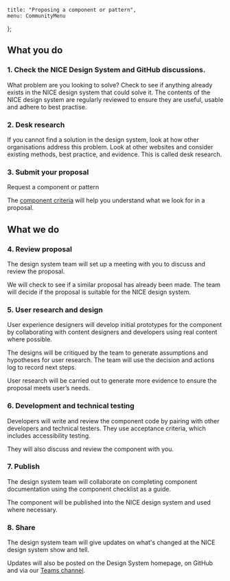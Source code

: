 
	title: "Proposing a component or pattern",
	menu: CommunityMenu
};

## What you do

### 1. Check the NICE Design System and GitHub discussions.

What problem are you looking to solve? Check to see if anything already exists in the NICE design system that could solve it. The contents of the NICE design system are regularly reviewed to ensure they are useful, usable and adhere to best practise.

### 2. Desk research

If you cannot find a solution in the design system, look at how other organisations address this problem. Look at other websites and consider existing methods, best practice, and evidence. This is called desk research.

### 3. Submit your proposal

<Link href="/community/requesting-a-component/">Request a component or pattern</Link>

The [component criteria](/community/component-criteria) will help you understand what we look for in a proposal.

## What we do

### 4. Review proposal

The design system team will set up a meeting with you to discuss and review the proposal.

We will check to see if a similar proposal has already been made. The team will decide if the proposal is suitable for the NICE design system.

### 5. User research and design

User experience designers will develop initial prototypes for the component by collaborating with content designers and developers using real content where possible.

The designs will be critiqued by the team to generate assumptions and hypotheses for user research. The team will use the decision and actions log to record next steps.

User research will be carried out to generate more evidence to ensure the proposal meets user’s needs.

### 6. Development and technical testing

Developers will write and review the component code by pairing with other developers and technical testers. They use acceptance criteria, which includes accessibility testing.

They will also discuss and review the component with you.

### 7. Publish

The design system team will collaborate on completing component documentation using the component checklist as a guide.

The component will be published into the NICE design system and used where necessary.

### 8. Share

The design system team will give updates on what's changed at the NICE design system show and tell.

Updates will also be posted on the Design System homepage, on GitHub and via our [Teams channel](https://teams.microsoft.com/l/team/19%3aj3x65ql6djS-Ro2mM8yQIRzK_QHOk1S3Jl75got7hwk1%40thread.tacv2/conversations?groupId=10c92ff2-b41f-42d1-abef-f34f5bfe1202&tenantId=6030f479-b342-472d-a5dd-740ff7538de9).

